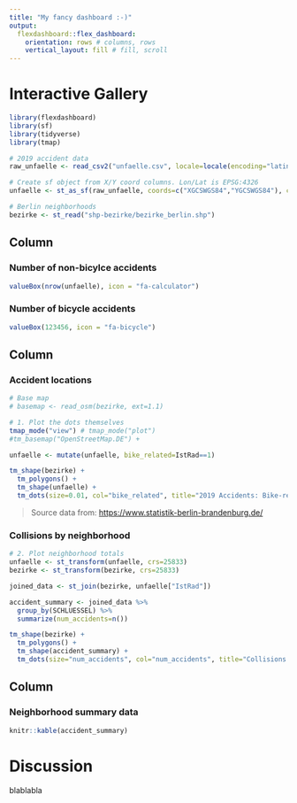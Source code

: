 ```yaml
---
title: "My fancy dashboard :-)"
output: 
  flexdashboard::flex_dashboard:
    orientation: rows # columns, rows
    vertical_layout: fill # fill, scroll
---
```


Interactive Gallery
=======

```r
library(flexdashboard)
library(sf)
library(tidyverse)
library(tmap)

# 2019 accident data
raw_unfaelle <- read_csv2("unfaelle.csv", locale=locale(encoding="latin1"))

# Create sf object from X/Y coord columns. Lon/Lat is EPSG:4326
unfaelle <- st_as_sf(raw_unfaelle, coords=c("XGCSWGS84","YGCSWGS84"), crs=4326)

# Berlin neighborhoods
bezirke <- st_read("shp-bezirke/bezirke_berlin.shp")
```

Column {data-width=350}
-----------------------------------------------------------------------
### Number of non-bicylce accidents
```r
valueBox(nrow(unfaelle), icon = "fa-calculator")
```

### Number of bicycle accidents
```r
valueBox(123456, icon = "fa-bicycle")
```


Column {data-width=350}
-----------------------------------------------------------------------

### Accident locations

```r

# Base map
# basemap <- read_osm(bezirke, ext=1.1)

# 1. Plot the dots themselves
tmap_mode("view") # tmap_mode("plot")
#tm_basemap("OpenStreetMap.DE") +

unfaelle <- mutate(unfaelle, bike_related=IstRad==1)

tm_shape(bezirke) +
  tm_polygons() +
  tm_shape(unfaelle) +
  tm_dots(size=0.01, col="bike_related", title="2019 Accidents: Bike-related?")

```

> Source data from: <https://www.statistik-berlin-brandenburg.de/>

### Collisions by neighborhood

```r
# 2. Plot neighborhood totals
unfaelle <- st_transform(unfaelle, crs=25833)
bezirke <- st_transform(bezirke, crs=25833)

joined_data <- st_join(bezirke, unfaelle["IstRad"])

accident_summary <- joined_data %>%
  group_by(SCHLUESSEL) %>%
  summarize(num_accidents=n())

tm_shape(bezirke) +
  tm_polygons() +
  tm_shape(accident_summary) +
  tm_dots(size="num_accidents", col="num_accidents", title="Collisions by Neighborhood, 2019")

```

Column {data-width=650}
-----------------------------------------------------------------------

### Neighborhood summary data

```r
knitr::kable(accident_summary)

```

Discussion
=========

blablabla

